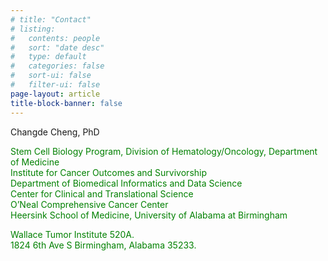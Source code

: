 ```yaml
---
# title: "Contact"
# listing:
#   contents: people
#   sort: "date desc"
#   type: default
#   categories: false
#   sort-ui: false
#   filter-ui: false
page-layout: article
title-block-banner: false
---
```


Changde Cheng, PhD

::: {style="color:green;"}
Stem Cell Biology Program, Division of Hematology/Oncology, Department of Medicine\
Institute for Cancer Outcomes and Survivorship\
Department of Biomedical Informatics and Data Science\
Center for Clinical and Translational Science\
O'Neal Comprehensive Cancer Center\
Heersink School of Medicine, University of Alabama at Birmingham\

Wallace Tumor Institute 520A. \
1824 6th Ave S Birmingham, Alabama 35233. 
:::
